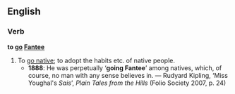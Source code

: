 ==English==
===Verb===
'''to [[go]] [[Fantee]]'''

# To [[go native]]; to adopt the habits etc. of native people.
#*'''1888''': He was perpetually ‘'''going Fantee'''’ among natives, which, of course, no man with any sense believes in. — Rudyard Kipling, ‘Miss Youghal's ''Sais''’, ''Plain Tales from the Hills'' (Folio Society 2007, p. 24)